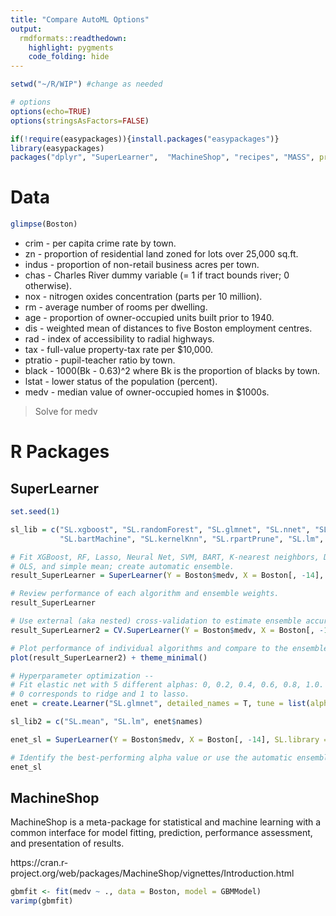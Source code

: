 ```yaml
---
title: "Compare AutoML Options"
output:
  rmdformats::readthedown:
    highlight: pygments
    code_folding: hide
---
```


```r
setwd("~/R/WIP") #change as needed

# options
options(echo=TRUE)
options(stringsAsFactors=FALSE)

if(!require(easypackages)){install.packages("easypackages")}
library(easypackages)
packages("dplyr", "SuperLearner",  "MachineShop", "recipes", "MASS", prompt = TRUE)
```

# Data

```r
glimpse(Boston)
```

- crim - per capita crime rate by town. 
- zn - proportion of residential land zoned for lots over 25,000 sq.ft. 
- indus - proportion of non-retail business acres per town. 
- chas - Charles River dummy variable (= 1 if tract bounds river; 0 otherwise). 
- nox - nitrogen oxides concentration (parts per 10 million). 
- rm - average number of rooms per dwelling. 
- age - proportion of owner-occupied units built prior to 1940. 
- dis - weighted mean of distances to five Boston employment centres. 
- rad - index of accessibility to radial highways. 
- tax - full-value property-tax rate per \$10,000. 
- ptratio - pupil-teacher ratio by town. 
- black - 1000(Bk - 0.63)^2 where Bk is the proportion of blacks by town. 
- lstat - lower status of the population (percent). 
- medv - median value of owner-occupied homes in \$1000s. 

> Solve for medv

# R Packages

## SuperLearner

```r
set.seed(1)

sl_lib = c("SL.xgboost", "SL.randomForest", "SL.glmnet", "SL.nnet", "SL.ksvm",
           "SL.bartMachine", "SL.kernelKnn", "SL.rpartPrune", "SL.lm", "SL.mean")

# Fit XGBoost, RF, Lasso, Neural Net, SVM, BART, K-nearest neighbors, Decision Tree, 
# OLS, and simple mean; create automatic ensemble.
result_SuperLearner = SuperLearner(Y = Boston$medv, X = Boston[, -14], SL.library = sl_lib)

# Review performance of each algorithm and ensemble weights.
result_SuperLearner
```
```r
# Use external (aka nested) cross-validation to estimate ensemble accuracy. This will take a while to run.
result_SuperLearner2 = CV.SuperLearner(Y = Boston$medv, X = Boston[, -14], SL.library = sl_lib)

# Plot performance of individual algorithms and compare to the ensemble.
plot(result_SuperLearner2) + theme_minimal()
```
```r
# Hyperparameter optimization --
# Fit elastic net with 5 different alphas: 0, 0.2, 0.4, 0.6, 0.8, 1.0.
# 0 corresponds to ridge and 1 to lasso.
enet = create.Learner("SL.glmnet", detailed_names = T, tune = list(alpha = seq(0, 1, length.out = 5)))

sl_lib2 = c("SL.mean", "SL.lm", enet$names)

enet_sl = SuperLearner(Y = Boston$medv, X = Boston[, -14], SL.library = sl_lib2)

# Identify the best-performing alpha value or use the automatic ensemble.
enet_sl
```

## MachineShop

MachineShop is a meta-package for statistical and machine learning with a common interface for model fitting, prediction, performance assessment, and presentation of results.

https://cran.r-project.org/web/packages/MachineShop/vignettes/Introduction.html 

```r
gbmfit <- fit(medv ~ ., data = Boston, model = GBMModel)
varimp(gbmfit)

```

